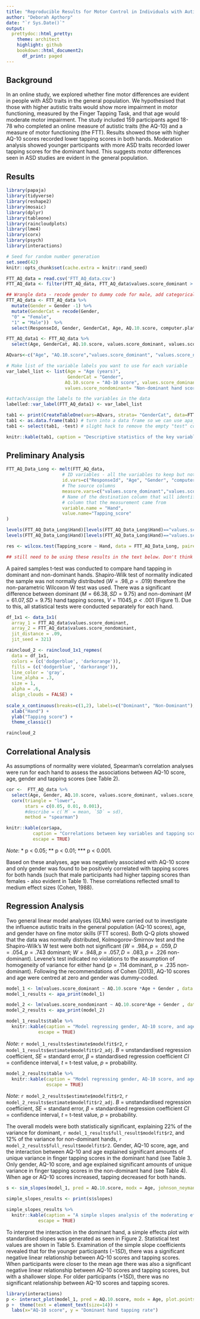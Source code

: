 ```yaml
---
title: "Reproducible Results for Motor Control in Individuals with Autistic Traits"
author: "Deborah Apthorp"
date: "`r Sys.Date()`"
output:
  prettydoc::html_pretty:
    theme: architect
    highlight: github
    bookdown::html_document2:
      df_print: paged
---
```


## Background

In an online study, we explored whether fine motor differences are evident in people with ASD traits in the general population. We hypothesised that those with higher autistic traits would show more impairment in motor functioning, measured by the Finger Tapping Task, and that age would moderate motor impairment. The study included 159 participants aged 18-78 who completed an online measure of autistic traits (the AQ-10) and a measure of motor functioning (the FTT). Results showed those with higher AQ-10 scores recorded lower tapping scores in both hands. Moderation analysis showed younger participants with more ASD traits recorded lower tapping scores for the dominant hand. This suggests motor differences seen in ASD studies are evident in the general population.

## Results

```r
library(papaja)
library(tidyverse)
library(reshape2)
library(mosaic)
library(dplyr)
library(tableone)
library(raincloudplots)
library(lme4)
library(corx)
library(psych)
library(interactions)
```

```r
# Seed for random number generation
set.seed(42)
knitr::opts_chunk$set(cache.extra = knitr::rand_seed)
```

```r
FTT_AQ_data = read.csv('FTT_AQ_data.csv')
FTT_AQ_data <- filter(FTT_AQ_data, FTT_AQ_data$values.score_dominant > 3) # filter out responses with too few taps.

## Wrangle data - recode gender to dummy code for male, add categorical data for descriptives, select only useful variables 
FTT_AQ_data <- FTT_AQ_data %>% 
  mutate(Gender = Gender -1) %>%
  mutate(GenderCat = recode(Gender, 
  "0" = "Female",
  "1" = "Male"))  %>% 
  select(ResponseId, Gender, GenderCat, Age, AQ.10.score, computer.platform, values.score_dominant,    values.score_nondominant)

```

```r

FTT_AQ_data1 <- FTT_AQ_data %>% 
  select(Age, GenderCat, AQ.10.score, values.score_dominant, values.score_nondominant)

AQvars<-c("Age", "AQ.10.score","values.score_dominant", "values.score_nondominant")

# Make list of the variable labels you want to use for each variable
var_label_list <- list(Age = "Age (years)",
                       GenderCat = "Gender",
                      AQ.10.score = "AQ-10 score", values.score_dominant = "Dominant hand score",
                      values.score_nondominant= "Non-dominant hand score")

#attach/assign the labels to the variables in the data
labelled::var_label(FTT_AQ_data1) <- var_label_list

tab1 <- print(CreateTableOne(vars=AQvars, strata= "GenderCat", data=FTT_AQ_data1, addOverall = TRUE), varLabels = TRUE, )
tab1 <- as.data.frame(tab1) # turn into a data frame so we can use apa_table
tab1 <- select(tab1, -test) # slight hack to remove the empty "test" column
```

```r

knitr::kable(tab1, caption = "Descriptive statistics of the key variables overall and stratified by gender."  )

```

## Preliminary Analysis

```r
FTT_AQ_Data_Long <- melt(FTT_AQ_data,
                     # ID variables - all the variables to keep but not split apart on
                     id.vars=c("ResponseId", "Age", "Gender", "computer.platform", "AQ.10.score"),
                     # The source columns
                     measure.vars=c("values.score_dominant","values.score_nondominant"),
                     # Name of the destination column that will identify the original
                     # column that the measurement came from
                     variable.name = "Hand",
                     value.name="Tapping_score"
)

levels(FTT_AQ_Data_Long$Hand)[levels(FTT_AQ_Data_Long$Hand)=="values.score_dominant"] <- "Dominant"
levels(FTT_AQ_Data_Long$Hand)[levels(FTT_AQ_Data_Long$Hand)=="values.score_nondominant"] <- "Nondominant"

res <- wilcox.test(Tapping_score ~ Hand, data = FTT_AQ_Data_Long, paired = TRUE)

## still need to be using these results in the text below. Don't think this should be a t-value! 

```

A paired samples t-test was conducted to compare hand tapping in dominant and non-dominant hands. Shapiro-Wilk test of normality indicated the sample was not normally distributed ($W = .98, p = .019$) therefore the non-parametric Wilcoxon W test was used. There was a significant difference between dominant ($M = 66.38, SD = 9.75$) and non-dominant ($M = 61.07, SD = 9.75$) hand tapping scores, $V=11045, p <.001$ (Figure 1). Due to this, all statistical tests were conducted separately for each hand.

```r
df_1x1 <- data_1x1(
  array_1 = FTT_AQ_data$values.score_dominant,
  array_2 = FTT_AQ_data$values.score_nondominant,
  jit_distance = .09,
  jit_seed = 321)

raincloud_2 <- raincloud_1x1_repmes(
  data = df_1x1,
  colors = (c('dodgerblue', 'darkorange')),
  fills = (c('dodgerblue', 'darkorange')),
  line_color = 'gray',
  line_alpha = .3,
  size = 1,
  alpha = .6,
  align_clouds = FALSE) +
 
scale_x_continuous(breaks=c(1,2), labels=c("Dominant", "Non-Dominant"), limits=c(0, 3)) +
  xlab("Hand") + 
  ylab("Tapping score") +
  theme_classic()

raincloud_2
```

## Correlational Analysis

As assumptions of normality were violated, Spearman's correlation analyses were run for each hand to assess the associations between AQ-10 score, age, gender and tapping scores (see Table 2).


```r
cor <-  FTT_AQ_data %>%
  select(Age, Gender, AQ.10.score, values.score_dominant, values.score_nondominant) %>% 
  corx(triangle = "lower",
       stars = c(0.05, 0.01, 0.001),
       #describe = c(`M` = mean, `SD` = sd), 
       method = "spearman") 

knitr::kable(cor$apa, 
          caption = "Correlations between key variables and tapping scores", 
          escape = TRUE)

```

*Note*: \* p \< 0.05; \*\* p \< 0.01; \*\*\* p \< 0.001.

Based on these analyses, age was negatively associated with AQ-10 score and only gender was found to be positively correlated with tapping scores for both hands (such that male participants had higher tapping scores than females - also evident in Table 1). These correlations reflected small to medium effect sizes (Cohen, 1988).

## Regression Analysis

Two general linear model analyses (GLMs) were carried out to investigate the influence autistic traits in the general population (AQ-10 scores), age, and gender have on fine motor skills (FTT scores). Both Q-Q plots showed that the data was normally distributed, Kolmogorov-Smirnov test and the Shapiro-Wilk's W test were both not significant ($W = .984, p = .059, D = .054, p = .743$ dominant; $W = .948, p = .057, D = .083, p = .226$ non-dominant). Levene's test indicated no violations to the assumption of homogeneity of variance for either hand ($p =.114$ dominant, $p = .235$ non-dominant). Following the recommendations of Cohen (2013), AQ-10 scores and age were centred at zero and gender was dummy-coded.

```r

model_1 <- lm(values.score_dominant ~ AQ.10.score *Age + Gender , data = FTT_AQ_data)
model_1_results <- apa_print(model_1)

model_2 <- lm(values.score_nondominant ~ AQ.10.score*Age + Gender , data = FTT_AQ_data)
model_2_results <- apa_print(model_2)

```


```r

model_1_results$table %>% 
  knitr::kable(caption = "Model regressing gender, AQ-10 score, and age on dominant hand tapping scores",
            escape = TRUE)
```

*Note*: `r model_1_results$estimate$modelfit$r2`, `r model_1_results$estimate$modelfit$r2_adj`. $B$ = unstandardised regression coefficient, $SE$ = standard error, $\beta$ = standardised regression coefficient $CI$ = confidence interval, $t$ = t-test value, $p$ = probability.


```r


model_2_results$table %>% 
  knitr::kable(caption = "Model regressing gender, AQ-10 score, and age on non-dominant hand tapping scores",
               escape = TRUE)

```

*Note*: `r model_2_results$estimate$modelfit$r2`, `r model_2_results$estimate$modelfit$r2_adj`. $B$ = unstandardised regression coefficient, $SE$ = standard error, $\beta$ = standardised regression coefficient $CI$ = confidence interval, $t$ = t-test value, $p$ = probability.

The overall models were both statistically significant, explaining $22\%$ of the variance for dominant, `r model_1_results$full_result$modelfit$r2`, and $12\%$ of the variance for non-dominant hands, `r model_2_results$full_result$modelfit$r2`. Gender, AQ-10 score, age, and the interaction between AQ-10 and age explained significant amounts of unique variance in finger tapping scores in the dominant hand (see Table 3. Only gender, AQ-10 score, and age explained significant amounts of unique variance in finger tapping scores in the non-dominant hand (see Table 4). When age or AQ-10 scores increased, tapping decreased for both hands.

```r

s <- sim_slopes(model_1, pred = AQ.10.score, modx = Age, johnson_neyman = TRUE)

simple_slopes_results <- print(s$slopes)

```


```r
simple_slopes_results %>% 
  knitr::kable(caption = "A simple slopes analysis of the moderating effect of age on the relationship between AQ-10 scores and tapping scores, using Johnson-Neyman intervals.",
            escape = TRUE)
```

To interpret the interaction in the dominant hand, a simple effects plot with standardised slopes was generated as seen in Figure 2. Statistical test values are shown in Table 5. Examination of the simple slope coefficients revealed that for the younger participants ($-1 SD$), there was a significant negative linear relationship between AQ-10 scores and tapping scores. When participants were closer to the mean age there was also a significant negative linear relationship between AQ-10 scores and tapping scores, but with a shallower slope. For older participants ($+1 SD$), there was no significant relationship between AQ-10 scores and tapping scores.

```r
library(interactions)
p <- interact_plot(model_1, pred = AQ.10.score, modx = Age, plot.points = TRUE)
p +  theme(text = element_text(size=14)) + 
  labs(x="AQ-10 score", y = "Dominant hand tapping rate")
```
